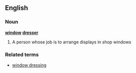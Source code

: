 ==English==
===Noun===
'''[[window]] [[dresser]]'''
#  A person whose job is to arrange displays in shop windows
===Related terms===
*[[window dressing]]